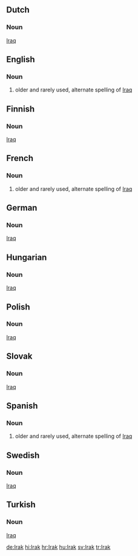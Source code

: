 ==Dutch==
===Noun===
[[Iraq]]
==English==
===Noun===
#older and rarely used, alternate spelling of [[Iraq]]
==Finnish==
===Noun===
[[Iraq]]
==French==
===Noun===
#older and rarely used, alternate spelling of [[Iraq]]

==German==
===Noun===
[[Iraq]]
==Hungarian==
===Noun===
[[Iraq]]
==Polish==
===Noun===
[[Iraq]]
==Slovak==
===Noun===
[[Iraq]]
==Spanish==
===Noun===
#older and rarely used, alternate spelling of [[Iraq]]
==Swedish==
===Noun===
[[Iraq]]
==Turkish==
===Noun===
[[Iraq]]

[[de:Irak]]
[[hi:Irak]]
[[hr:Irak]]
[[hu:Irak]]
[[sv:Irak]]
[[tr:Irak]]